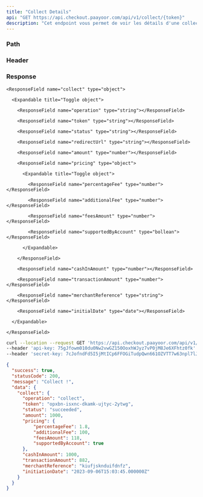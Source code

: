 ```yaml
---
title: "Collect Details"
api: "GET https://api.checkout.paayoor.com/api/v1/collect/{token}"
description: "Cet endpoint vous permet de voir les détails d'une collecte"
---
```


### Path

<ParamField path="token" type="string" required></ParamField>

### Header

<ParamField header="api-key" type="string" required></ParamField>

<ParamField header="secret-key" type="string" required></ParamField>

### Response

<ResponseField name="success" type="boolean"></ResponseField>

<ResponseField name="statusCode" type="number"></ResponseField>

<ResponseField name="message" type="string"></ResponseField>

<ResponseField name="data" type="object">

  <Expandable title="Toggle object">

    <ResponseField name="collect" type="object">

      <Expandable title="Toggle object">

        <ResponseField name="operation" type="string"></ResponseField>

        <ResponseField name="token" type="string"></ResponseField>

        <ResponseField name="status" type="string"></ResponseField>

        <ResponseField name="redirectUrl" type="string"></ResponseField>

        <ResponseField name="amount" type="number"></ResponseField>

        <ResponseField name="pricing" type="object">

          <Expandable title="Toggle object">

            <ResponseField name="percentageFee" type="number"></ResponseField>

            <ResponseField name="additionalFee" type="number"></ResponseField>

            <ResponseField name="feesAmount" type="number"></ResponseField>

            <ResponseField name="supportedByAccount" type="bollean"></ResponseField>

          </Expandable>

        </ResponseField>

        <ResponseField name="cashInAmount" type="number"></ResponseField>

        <ResponseField name="transactionAmount" type="number"></ResponseField>

        <ResponseField name="merchantReference" type="string"></ResponseField>

        <ResponseField name="initialDate" type="date"></ResponseField>

      </Expandable>

    </ResponseField>

  </Expandable>

</ResponseField>

<RequestExample>

```bash cURL
curl --location --request GET 'https://api.checkout.paayoor.com/api/v1/collect/{token}' \
--header 'api-key: 75gJfowm010du0Nw2vwGZ150OoxhWJyz7vP0jM8Je6XFhtz0fk' \
--header 'secret-key: 7cJofndFd5I5jMtICp6FFOGiTudpQwn661OZVTT7w63npl7lJ1'
```

</RequestExample>

<ResponseExample>

```json Response
{
  "success": true,
  "statusCode": 200,
  "message": "Collect !",
  "data": {
    "collect": {
      "operation": "collect",
      "token": "opxbn-isxnc-dkamk-ujtyc-2ytwg",
      "status": "succeeded",
      "amount": 1000,
      "pricing": {
          "percentageFee": 1.8,
          "additionalFee": 100,
          "feesAmount": 118,
          "supportedByAccount": true
      },
      "cashInAmount": 1000,
      "transactionAmount": 882,
      "merchantReference": "kiufjsknduifdnfz",
      "initiationDate": "2023-09-06T15:03:45.000000Z"
    }
  }
}
```

</ResponseExample>
